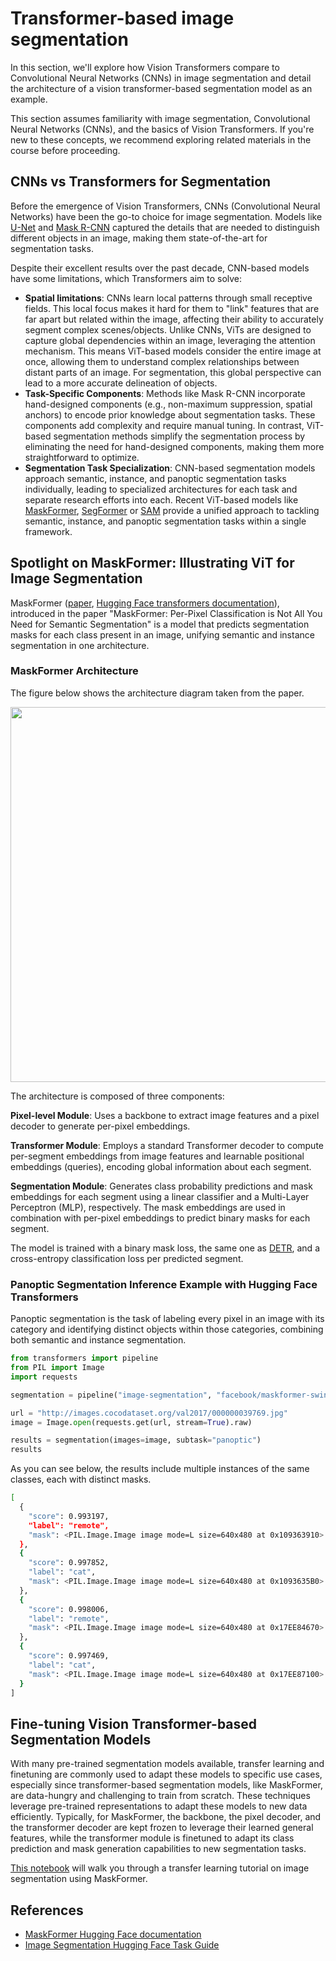 # Transformer-based image segmentation

In this section, we'll explore how Vision Transformers compare to Convolutional Neural Networks (CNNs) in image segmentation and detail the architecture of a vision transformer-based segmentation model as an example.

<Tip warning={true}>
  This section assumes familiarity with image segmentation, Convolutional Neural
  Networks (CNNs), and the basics of Vision Transformers. If you're new to these
  concepts, we recommend exploring related materials in the course before
  proceeding.
</Tip>

## CNNs vs Transformers for Segmentation

Before the emergence of Vision Transformers, CNNs (Convolutional Neural Networks) have been the go-to choice for image segmentation. Models like [U-Net](https://arxiv.org/abs/1505.04597) and [Mask R-CNN](https://arxiv.org/abs/1703.06870) captured the details that are needed to distinguish different objects in an image, making them state-of-the-art for segmentation tasks.

Despite their excellent results over the past decade, CNN-based models have some limitations, which Transformers aim to solve:

- **Spatial limitations**: CNNs learn local patterns through small receptive fields. This local focus makes it hard for them to "link" features that are far apart but related within the image, affecting their ability to accurately segment complex scenes/objects. Unlike CNNs, ViTs are designed to capture global dependencies within an image, leveraging the attention mechanism. This means ViT-based models consider the entire image at once, allowing them to understand complex relationships between distant parts of an image. For segmentation, this global perspective can lead to a more accurate delineation of objects.
- **Task-Specific Components**: Methods like Mask R-CNN incorporate hand-designed components (e.g., non-maximum suppression, spatial anchors) to encode prior knowledge about segmentation tasks. These components add complexity and require manual tuning. In contrast, ViT-based segmentation methods simplify the segmentation process by eliminating the need for hand-designed components, making them more straightforward to optimize.
- **Segmentation Task Specialization**: CNN-based segmentation models approach semantic, instance, and panoptic segmentation tasks individually, leading to specialized architectures for each task and separate research efforts into each. Recent ViT-based models like [MaskFormer](https://arxiv.org/abs/2107.06278), [SegFormer](https://arxiv.org/abs/2105.15203) or [SAM](https://arxiv.org/abs/2304.02643) provide a unified approach to tackling semantic, instance, and panoptic segmentation tasks within a single framework.

## Spotlight on MaskFormer: Illustrating ViT for Image Segmentation

MaskFormer ([paper](https://arxiv.org/abs/2107.06278), [Hugging Face transformers documentation](https://huggingface.co/docs/transformers/en/model_doc/maskformer)), introduced in the paper "MaskFormer: Per-Pixel Classification is Not All You Need for Semantic Segmentation" is a model that predicts segmentation masks for each class present in an image, unifying semantic and instance segmentation in one architecture.

### MaskFormer Architecture

The figure below shows the architecture diagram taken from the paper.

<img
  width="600"
  src="https://huggingface.co/datasets/huggingface/documentation-images/resolve/main/maskformer_architecture.png"
/>

The architecture is composed of three components:

**Pixel-level Module**: Uses a backbone to extract image features and a pixel decoder to generate per-pixel embeddings.

**Transformer Module**: Employs a standard Transformer decoder to compute per-segment embeddings from image features and learnable positional embeddings (queries), encoding global information about each segment.

**Segmentation Module**: Generates class probability predictions and mask embeddings for each segment using a linear classifier and a Multi-Layer Perceptron (MLP), respectively. The mask embeddings are used in combination with per-pixel embeddings to predict binary masks for each segment.

The model is trained with a binary mask loss, the same one as [DETR](https://huggingface.co/learn/computer-vision-course/unit3/vision-transformers/detr), and a cross-entropy classification loss per predicted segment.

### Panoptic Segmentation Inference Example with Hugging Face Transformers

Panoptic segmentation is the task of labeling every pixel in an image with its category and identifying distinct objects within those categories, combining both semantic and instance segmentation.

```python
from transformers import pipeline
from PIL import Image
import requests

segmentation = pipeline("image-segmentation", "facebook/maskformer-swin-base-coco")

url = "http://images.cocodataset.org/val2017/000000039769.jpg"
image = Image.open(requests.get(url, stream=True).raw)

results = segmentation(images=image, subtask="panoptic")
results
```

As you can see below, the results include multiple instances of the same classes, each with distinct masks.

```bash
[
  {
    "score": 0.993197,
    "label": "remote",
    "mask": <PIL.Image.Image image mode=L size=640x480 at 0x109363910>
  },
  {
    "score": 0.997852,
    "label": "cat",
    "mask": <PIL.Image.Image image mode=L size=640x480 at 0x1093635B0>
  },
  {
    "score": 0.998006,
    "label": "remote",
    "mask": <PIL.Image.Image image mode=L size=640x480 at 0x17EE84670>
  },
  {
    "score": 0.997469,
    "label": "cat",
    "mask": <PIL.Image.Image image mode=L size=640x480 at 0x17EE87100>
  }
]
```

## Fine-tuning Vision Transformer-based Segmentation Models

With many pre-trained segmentation models available, transfer learning and finetuning are commonly used to adapt these models to specific use cases, especially since transformer-based segmentation models, like MaskFormer, are data-hungry and challenging to train from scratch.
These techniques leverage pre-trained representations to adapt these models to new data efficiently. Typically, for MaskFormer, the backbone, the pixel decoder, and the transformer decoder are kept frozen to leverage their learned general features, while the transformer module is finetuned to adapt its class prediction and mask generation capabilities to new segmentation tasks.

[This notebook](https://colab.research.google.com/github/johko/computer-vision-course/blob/main/notebooks/Unit%203%20-%20Vision%20Transformers/transfer-learning-segmentation.ipynb) will walk you through a transfer learning tutorial on image segmentation using MaskFormer.

## References

- [MaskFormer Hugging Face documentation](https://huggingface.co/docs/transformers/en/model_doc/maskformer)
- [Image Segmentation Hugging Face Task Guide](https://huggingface.co/docs/transformers/en/tasks/semantic_segmentation)
